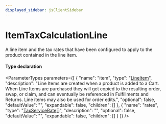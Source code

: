 ```yaml
---
displayed_sidebar: jsClientSidebar
---
```



# ItemTaxCalculationLine

A line item and the tax rates that have been configured to apply to the
product contained in the line item.

#### Type declaration

<ParameterTypes parameters={[
  {
    "name": "item",
    "type": "[LineItem](../classes/internal.LineItem.mdx)",
    "description": "Line Items are created when a product is added to a Cart. When Line Items are purchased they will get copied to the resulting order, swap, or claim, and can eventually be referenced in Fulfillments and Returns. Line items may also be used for order edits.",
    "optional": false,
    "defaultValue": "",
    "expandable": false,
    "children": []
  },
  {
    "name": "rates",
    "type": "[TaxServiceRate](internal.TaxServiceRate.mdx)[]",
    "description": "",
    "optional": false,
    "defaultValue": "",
    "expandable": false,
    "children": []
  }
]} />

